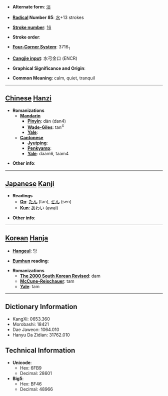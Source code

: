 * '''Alternate form''': [[淡]]

* '''[[Wiktionary:Chinese radical index| Radical]] Number 85''': [[Wiktionary:Chinese radical index 水|水]]+13 strokes

* '''[[Wiktionary:Chinese total strokes index|Stroke number]]''': [[Wiktionary:Chinese total strokes index 16|16]]

* '''Stroke order''': 

* '''[[Wiktionary:Chinese four corner index|Four-Corner System]]''': 3716<sub>1</sub>

* '''[[Wiktionary:Chinese Cangjie index|Cangjie input]]''': 水弓金口 (ENCR)

* '''Graphical Significance and Origin''': 

* '''Common Meaning''': calm, quiet, tranquil

----

== [[Chinese]] [[Hanzi]] ==

* '''Romanizations'''
** '''[[Mandarin]]'''
*** '''[[Pinyin]]''': dàn (dan4)
*** '''[[Wade-Giles]]''': tan<sup>4</sup>
*** '''[[Yale]]''': 
** '''[[Cantonese]]'''
*** '''[[Jyutping]]''':
*** '''[[Penkyamp]]''': 
*** '''[[Yale]]''': daam6, taam4

* '''Other info''': 

----

== [[Japanese]] [[Kanji]] ==

* '''Readings'''
** '''[[On]]''': [[たん]] (tan), [[せん]] (sen)
** '''[[Kun]]''': [[あわい]] (awai)

* '''Other info''':  

----

== [[Korean]] [[Hanja]] ==

* '''[[Hangeul]]''': 담

* '''[[Eumhun]] reading''': 

* '''Romanizations'''
** '''[[The 2000 South Korean Revised Romanization|The 2000 South Korean Revised]]''': dam
** '''[[McCune-Reischauer]]''': tam
** '''[[Yale]]''': tam

----

== Dictionary Information ==

* KangXi: 0653.360
* Morobashi: 18421
* Dae Jaweon: 1064.010
* Hanyu Da Zidian: 31762.010

== Technical Information ==

* '''Unicode''':
** Hex: 6FB9
** Decimal: 28601
* '''Big5''':
** Hex: BF46
** Decimal: 48966
